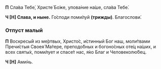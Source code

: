 **П** Сла́ва Тебе́, Христе́ Бо́же, упова́ние на́ше, сла́ва Тебе́.

**Ч [Н] Слава, и ныне.** Го́споди поми́луй **(трижды)**. Благослови́.

### Отпуст малый

**П** Воскресы́й из ме́ртвых, Христо́с, и́стинный Бог наш, моли́твами Пречи́стыя Своея́ Ма́тере, преподо́бных и богоно́сных оте́ц на́ших, и всех святы́х, поми́лует и спасе́т нас, я́ко Благ и Человеколю́бец.

**Ч [Н]** Ами́нь.
